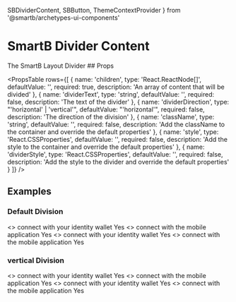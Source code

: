   SBDividerContent,
  SBButton,
  ThemeContextProvider
} from '@smartb/archetypes-ui-components'

<Meta title='Overview|Components/DividerContent' />

# SmartB Divider Content

<ThemeContextProvider theme={myTheme}>
  <SBDividerContent
    style={{ position: 'relative', width: '500px', margin: '20px auto' }}
  >
    <Typography
      variant='body2'
      color='textSecondary'
      component='p'
      align='center'
    >
      The SmartB Layout
    </Typography>
    <Typography
      variant='body2'
      color='textSecondary'
      component='p'
      align='center'
    >
      Divider
    </Typography>
  </SBDividerContent>
</ThemeContextProvider>
## Props

<PropsTable
  rows={[
    {
      name: 'children',
      type: 'React.ReactNode[]',
      defaultValue: '',
      required: true,
      description: 'An array of content that will be divided'
    },
    {
      name: 'dividerText',
      type: 'string',
      defaultValue: '',
      required: false,
      description: 'The text of the divider'
    },
    {
      name: 'dividerDirection',
      type: "'horizontal' | 'vertical'",
      defaultValue: "'horizontal'",
      required: false,
      description: 'The direction of the division'
    },
    {
      name: 'className',
      type: 'string',
      defaultValue: '',
      required: false,
      description:
        'Add the className to the container and override the default properties'
    },
    {
      name: 'style',
      type: 'React.CSSProperties',
      defaultValue: '',
      required: false,
      description:
        'Add the style to the container and override the default properties'
    },
    {
      name: 'dividerStyle',
      type: 'React.CSSProperties',
      defaultValue: '',
      required: false,
      description:
        'Add the style to the divider and override the default properties'
    }
  ]}
/>

## Examples

### Default Division

<Preview>
  <ThemeContextProvider theme={myTheme}>
    <SBDividerContent>
      <>
        <Typography
          variant='body2'
          color='textSecondary'
          component='p'
          align='center'
        >
          connect with your identity wallet
        </Typography>
        <SBButton
          style={{
            margin: '20px auto',
            display: 'block',
            position: 'relative'
          }}
        >
          Yes
        </SBButton>
      </>
      <>
        <Typography
          variant='body2'
          color='textSecondary'
          component='p'
          align='center'
        >
          connect with the mobile application
        </Typography>
        <SBButton
          style={{
            margin: '20px auto',
            display: 'block',
            position: 'relative'
          }}
        >
          Yes
        </SBButton>
      </>
    </SBDividerContent>
    <SBDividerContent dividerText='Or'>
      <>
        <Typography
          variant='body2'
          color='textSecondary'
          component='p'
          align='center'
        >
          connect with your identity wallet
        </Typography>
        <SBButton
          style={{
            margin: '20px auto',
            display: 'block',
            position: 'relative'
          }}
        >
          Yes
        </SBButton>
      </>
      <>
        <Typography
          variant='body2'
          color='textSecondary'
          component='p'
          align='center'
        >
          connect with the mobile application
        </Typography>
        <SBButton
          style={{
            margin: '20px auto',
            display: 'block',
            position: 'relative'
          }}
        >
          Yes
        </SBButton>
      </>
    </SBDividerContent>
  </ThemeContextProvider>
</Preview>

### vertical Division

<Preview>
  <ThemeContextProvider theme={myTheme}>
    <SBDividerContent dividerDirection='vertical'>
      <>
        <Typography
          variant='body2'
          color='textSecondary'
          component='p'
          align='center'
        >
          connect with your identity wallet
        </Typography>
        <SBButton
          style={{
            margin: '20px auto',
            display: 'block',
            position: 'relative'
          }}
        >
          Yes
        </SBButton>
      </>
      <>
        <Typography
          variant='body2'
          color='textSecondary'
          component='p'
          align='center'
        >
          connect with the mobile application
        </Typography>
        <SBButton
          style={{
            margin: '20px auto',
            display: 'block',
            position: 'relative'
          }}
        >
          Yes
        </SBButton>
      </>
    </SBDividerContent>
    <SBDividerContent dividerDirection='vertical' dividerText='And'>
      <>
        <Typography
          variant='body2'
          color='textSecondary'
          component='p'
          align='center'
        >
          connect with your identity wallet
        </Typography>
        <SBButton
          style={{
            margin: '20px auto',
            display: 'block',
            position: 'relative'
          }}
        >
          Yes
        </SBButton>
      </>
      <>
        <Typography
          variant='body2'
          color='textSecondary'
          component='p'
          align='center'
        >
          connect with the mobile application
        </Typography>
        <SBButton
          style={{
            margin: '20px auto',
            display: 'block',
            position: 'relative'
          }}
        >
          Yes
        </SBButton>
      </>
    </SBDividerContent>
  </ThemeContextProvider>
</Preview>
